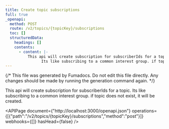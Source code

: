 ```yaml
---
title: Create topic subscriptions
full: true
_openapi:
  method: POST
  route: /v2/topics/{topicKey}/subscriptions
  toc: []
  structuredData:
    headings: []
    contents:
      - content: |-
          This api will create subscription for subscriberIds for a topic. 
                Its like subscribing to a common interest group. if topic does not exist, it will be created.
---
```


{/* This file was generated by Fumadocs. Do not edit this file directly. Any changes should be made by running the generation command again. */}

This api will create subscription for subscriberIds for a topic. 
      Its like subscribing to a common interest group. if topic does not exist, it will be created.

<APIPage document={"http://localhost:3000/openapi.json"} operations={[{"path":"/v2/topics/{topicKey}/subscriptions","method":"post"}]} webhooks={[]} hasHead={false} />